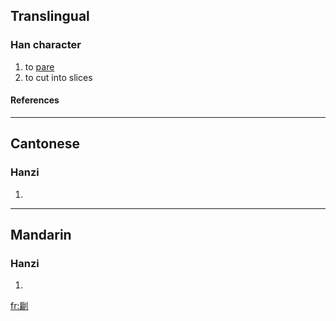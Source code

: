 ==Translingual==
===Han character===
{{Han char|rn=18|rad=刀|as=09|sn=11|four=|canj=戈月中弓 (IBLN)}}
# to [[pare]]
# to cut into slices
====References====
{{Han ref|kx=0142.090|hdz=10349.080|uh=34F2|ud=13554}}

----
==Cantonese==
===Hanzi===
{{yue-hanzi|jyut=|y=pin3}}
# {{defn|Cantonese}}

----
==Mandarin==
===Hanzi===
{{cmn-hanzi|pin=[[piàn]] ([[pian4]])|wg=p'ien<sup>4</sup>}}
# {{defn|Mandarin}}

[[fr:㓲]]